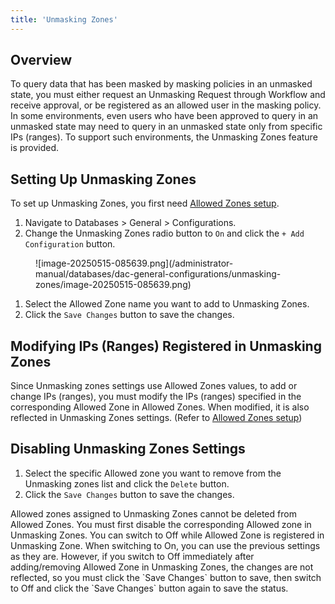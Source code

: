 ```yaml
---
title: 'Unmasking Zones'
---
```



## Overview

To query data that has been masked by masking policies in an unmasked state, you must either request an Unmasking Request through Workflow and receive approval, or be registered as an allowed user in the masking policy. In some environments, even users who have been approved to query in an unmasked state may need to query in an unmasked state only from specific IPs (ranges). To support such environments, the Unmasking Zones feature is provided.

## Setting Up Unmasking Zones

To set up Unmasking Zones, you first need [Allowed Zones setup](../../general/company-management/allowed-zones).

1. Navigate to Databases &gt; General &gt; Configurations.
2. Change the Unmasking Zones radio button to `On` and click the `+ Add Configuration` button.

<figure data-layout="center" data-align="center">
![image-20250515-085639.png](/administrator-manual/databases/dac-general-configurations/unmasking-zones/image-20250515-085639.png)
</figure>

1. Select the Allowed Zone name you want to add to Unmasking Zones.<br/>
2. Click the `Save Changes` button to save the changes.

## Modifying IPs (Ranges) Registered in Unmasking Zones

Since Unmasking zones settings use Allowed Zones values, to add or change IPs (ranges), you must modify the IPs (ranges) specified in the corresponding Allowed Zone in Allowed Zones. When modified, it is also reflected in Unmasking Zones settings. (Refer to [Allowed Zones setup](../../general/company-management/allowed-zones))

## Disabling Unmasking Zones Settings

1. Select the specific Allowed zone you want to remove from the Unmasking zones list and click the `Delete` button.<br/>
2. Click the `Save Changes` button to save the changes.

<Callout type="important">
Allowed zones assigned to Unmasking Zones cannot be deleted from Allowed Zones. You must first disable the corresponding Allowed zone in Unmasking Zones.
You can switch to Off while Allowed Zone is registered in Unmasking Zone. When switching to On, you can use the previous settings as they are. However, if you switch to Off immediately after adding/removing Allowed Zone in Unmasking Zones, the changes are not reflected, so you must click the `Save Changes` button to save, then switch to Off and click the `Save Changes` button again to save the status.
</Callout>
